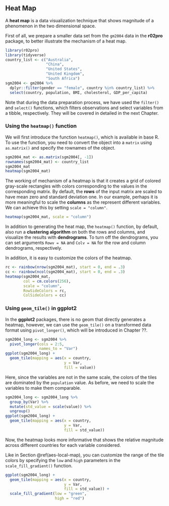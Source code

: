## Heat Map {#heat-map}

A **heat map** is a data visualization technique that shows magnitude of a phenomenon in the two dimensional space. 

First of all, we prepare a smaller data set from the `gm2004` data in the **r02pro** package, to better illustrate the mechanism of a heat map.

```r
library(r02pro)
library(tidyverse)
country_list <- c("Australia", 
                  "China",
                  "United States",
                  "United Kingdom",
                  "South Africa")
sgm2004 <- gm2004 %>%
  dplyr::filter(gender == "female", country %in% country_list) %>%
  select(country, population, BMI, cholesterol, GDP_per_capita)
```

Note that during the data preparation process, we have used the `filter()` and `select()` functions, which filters observations and select variables from a tibble, respectively. They will be covered in detailed in the next Chapter. 


### Using the `heatmap()` function

We will first introduce the function `heatmap()`, which is available in base R. To use the function, you need to convert the object into a `matrix` using `as.matrix()` and specify the rownames of the object. 

```r
sgm2004_mat <- as.matrix(sgm2004[, -1])
rownames(sgm2004_mat) <- country_list
sgm2004_mat
heatmap(sgm2004_mat)
```

The working of mechanism of a heatmap is that it creates a grid of colored gray-scale rectangles with colors corresponding to the values in the corresponding matrix. By default, the **rows** of the input matrix are scaled to have mean zero and standard deviation one. In our example, perhaps it is more meaningful to scale the **columns** as the represent different variables. We can achieve this by setting `scale = "column"`. 

```r
heatmap(sgm2004_mat, scale = "column")
```

In addition to generating the heat map, the `heatmap()` function, by default, also run a **clustering algorithm** on both the rows and columns, and visualize the results with **dendrograms**. To turn off the dendrograms, you can set arguments `Rowv = NA` and `Colv = NA` for the row and column dendrograms, respectively. 

In addition, it is easy to customize the colors of the heatmap.

```r
rc <- rainbow(nrow(sgm2004_mat), start = 0, end = .3)
cc <- rainbow(ncol(sgm2004_mat), start = 0, end = .3)
heatmap(sgm2004_mat, 
        col = cm.colors(256),
        scale = "column",
        RowSideColors = rc, 
        ColSideColors = cc)
```

### Using `geom_tile()` in **ggplot2**

In the **ggplot2** packages, there is no geom that directly generates a heatmap, however, we can use the `geom_tile()` on a transformed data format using `pivot_longer()`, which will be introduced in Chapter ??. 

```r
sgm2004_long <- sgm2004 %>%
  pivot_longer(cols = 2:5, 
               names_to = "Var")
ggplot(sgm2004_long) +
  geom_tile(mapping = aes(x = country, 
                          y = Var,
                          fill = value))
```

Here, since the variables are not in the same scale, the colors of the tiles are dominated by the `population` value. As before, we need to scale the variables to make them comparable. 
```r
sgm2004_long <- sgm2004_long %>% 
  group_by(Var) %>%
  mutate(std_value = scale(value)) %>%
  ungroup()
ggplot(sgm2004_long) +
  geom_tile(mapping = aes(x = country, 
                          y = Var,
                          fill = std_value))
```

Now, the heatmap looks more informative that shows the relative magnitude across different countries for each variable considered. 

Like in Section \@ref(aes-local-map), you can customize the range of the tile colors by specifying the `low` and `high` parameters in the `scale_fill_gradient()` function. 
```r
ggplot(sgm2004_long) +
  geom_tile(mapping = aes(x = country, 
                          y = Var,
                          fill = std_value)) + 
  scale_fill_gradient(low = "green", 
                      high = "red")
```

